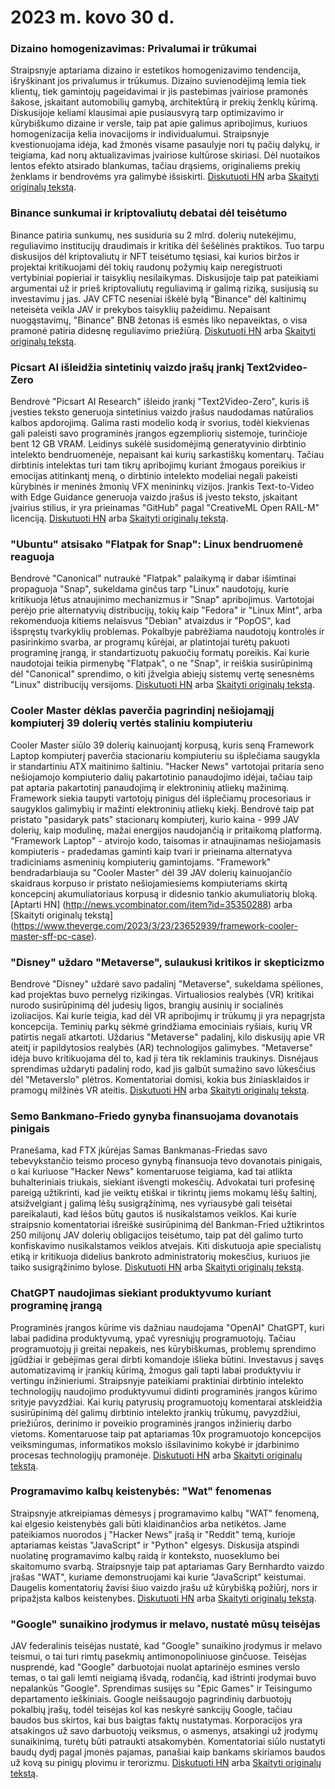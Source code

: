 
<Steps>

# 2023 m. kovo 30 d.

### Dizaino homogenizavimas: Privalumai ir trūkumai

Straipsnyje aptariama dizaino ir estetikos homogenizavimo tendencija, išryškinant jos privalumus ir trūkumus. Dizaino suvienodėjimą lemia tiek klientų, tiek gamintojų pageidavimai ir jis pastebimas įvairiose pramonės šakose, įskaitant automobilių gamybą, architektūrą ir prekių ženklų kūrimą. Diskusijoje keliami klausimai apie pusiausvyrą tarp optimizavimo ir kūrybiškumo dizaine ir versle, taip pat apie galimus apribojimus, kuriuos homogenizacija kelia inovacijoms ir individualumui. Straipsnyje kvestionuojama idėja, kad žmonės visame pasaulyje nori tų pačių dalykų, ir teigiama, kad norų aktualizavimas įvairiose kultūrose skiriasi. Dėl nuotaikos lentos efekto atsirado blankumas, tačiau drąsiems, originaliems prekių ženklams ir bendrovėms yra galimybė išsiskirti.
[Diskutuoti HN](http://news.ycombinator.com/item?id=35355703) arba [Skaityti originalų tekstą](https://www.alexmurrell.co.uk/articles/the-age-of-average).

### Binance sunkumai ir kriptovaliutų debatai dėl teisėtumo

Binance patiria sunkumų, nes susiduria su 2 mlrd. dolerių nutekėjimu, reguliavimo institucijų draudimais ir kritika dėl šešėlinės praktikos. Tuo tarpu diskusijos dėl kriptovaliutų ir NFT teisėtumo tęsiasi, kai kurios biržos ir projektai kritikuojami dėl tokių raudonų požymių kaip neregistruoti vertybiniai popieriai ir taisyklių nesilaikymas. Diskusijoje taip pat pateikiami argumentai už ir prieš kriptovaliutų reguliavimą ir galimą riziką, susijusią su investavimu į jas. JAV CFTC neseniai iškėlė bylą "Binance" dėl kaltinimų neteisėta veikla JAV ir prekybos taisyklių pažeidimu. Nepaisant nuogąstavimų, "Binance" BNB žetonas iš esmės liko nepaveiktas, o visa pramonė patiria didesnę reguliavimo priežiūrą.
[Diskutuoti HN](http://news.ycombinator.com/item?id=35351805) arba [Skaityti originalų tekstą](https://www.wsj.com/articles/binance-sees-2-billion-in-outflows-as-troubles-compound-9a136e21).

### Picsart AI išleidžia sintetinių vaizdo įrašų įrankį Text2video-Zero

Bendrovė "Picsart AI Research" išleido įrankį "Text2Video-Zero", kuris iš įvesties teksto generuoja sintetinius vaizdo įrašus naudodamas natūralios kalbos apdorojimą. Galima rasti modelio kodą ir svorius, todėl kiekvienas gali paleisti savo programinės įrangos egzempliorių sistemoje, turinčioje bent 12 GB VRAM. Leidinys sukėlė susidomėjimą generatyvinio dirbtinio intelekto bendruomenėje, nepaisant kai kurių sarkastiškų komentarų. Tačiau dirbtinis intelektas turi tam tikrų apribojimų kuriant žmogaus poreikius ir emocijas atitinkantį meną, o dirbtinio intelekto modeliai negali pakeisti kūrybinės ir meninės žmonių VFX menininkų vizijos. Įrankis Text-to-Video with Edge Guidance generuoja vaizdo įrašus iš įvesto teksto, įskaitant įvairius stilius, ir yra prieinamas "GitHub" pagal "CreativeML Open RAIL-M" licenciją.
[Diskutuoti HN](http://news.ycombinator.com/item?id=35352452) arba [Skaityti originalų tekstą](https://github.com/Picsart-AI-Research/Text2Video-Zero).

### "Ubuntu" atsisako "Flatpak for Snap": Linux bendruomenė reaguoja

Bendrovė "Canonical" nutraukė "Flatpak" palaikymą ir dabar išimtinai propaguoja "Snap", sukeldama ginčus tarp "Linux" naudotojų, kurie kritikuoja lėtus atnaujinimo mechanizmus ir "Snap" apribojimus. Vartotojai perėjo prie alternatyvių distribucijų, tokių kaip "Fedora" ir "Linux Mint", arba rekomenduoja kitiems nelaisvus "Debian" atvaizdus ir "PopOS", kad išspręstų tvarkyklių problemas. Pokalbyje pabrėžiama naudotojų kontrolės ir pasirinkimo svarba, ar programų kūrėjai, ar platintojai turėtų pakuoti programinę įrangą, ir standartizuotų pakuočių formatų poreikis. Kai kurie naudotojai teikia pirmenybę "Flatpak", o ne "Snap", ir reiškia susirūpinimą dėl "Canonical" sprendimo, o kiti įžvelgia abiejų sistemų vertę senesnėms "Linux" distribucijų versijoms.
[Diskutuoti HN](http://news.ycombinator.com/item?id=35354729) arba [Skaityti originalų tekstą](https://lwn.net/SubscriberLink/927262/6adb2350e2b0d2ce/).

### Cooler Master dėklas paverčia pagrindinį nešiojamąjį kompiuterį 39 dolerių vertės staliniu kompiuteriu

Cooler Master siūlo 39 dolerių kainuojantį korpusą, kuris seną Framework Laptop kompiuterį paverčia stacionariu kompiuteriu su išplečiama saugykla ir standartiniu ATX maitinimo šaltiniu. "Hacker News" vartotojai pritaria seno nešiojamojo kompiuterio dalių pakartotinio panaudojimo idėjai, tačiau taip pat aptaria pakartotinį panaudojimą ir elektroninių atliekų mažinimą. Framework siekia taupyti vartotojų pinigus dėl išplečiamų procesoriaus ir saugyklos galimybių ir mažinti elektroninių atliekų kiekį. Bendrovė taip pat pristato "pasidaryk pats" stacionarų kompiuterį, kurio kaina - 999 JAV dolerių, kaip modulinę, mažai energijos naudojančią ir pritaikomą platformą. "Framework Laptop" - atvirojo kodo, taisomas ir atnaujinamas nešiojamasis kompiuteris - pradedamas gaminti kaip tvari ir prieinama alternatyva tradiciniams asmeninių kompiuterių gamintojams. "Framework" bendradarbiauja su "Cooler Master" dėl 39 JAV dolerių kainuojančio skaidraus korpuso ir pristato nešiojamiesiems kompiuteriams skirtą koncepcinį akumuliatoriaus korpusą ir didesnio tankio akumuliatorių bloką.
[Aptarti HN] (http://news.ycombinator.com/item?id=35350288) arba [Skaityti originalų tekstą] (https://www.theverge.com/2023/3/23/23652939/framework-cooler-master-sff-pc-case).

### "Disney" uždaro "Metaverse", sulaukusi kritikos ir skepticizmo

Bendrovė "Disney" uždarė savo padalinį "Metaverse", sukeldama spėliones, kad projektas buvo pernelyg rizikingas. Virtualiosios realybės (VR) kritikai nurodo susirūpinimą dėl judesių ligos, brangių ausinių ir socialinės izoliacijos. Kai kurie teigia, kad dėl VR apribojimų ir trūkumų ji yra nepagrįsta koncepcija. Teminių parkų sėkmė grindžiama emociniais ryšiais, kurių VR patirtis negali atkartoti. Uždarius "Metaverse" padalinį, kilo diskusijų apie VR ateitį ir papildytosios realybės (AR) technologijos galimybes. "Metaverse" idėja buvo kritikuojama dėl to, kad ji tėra tik reklaminis traukinys. Disnėjaus sprendimas uždaryti padalinį rodo, kad jis galbūt sumažino savo lūkesčius dėl "Metaverslo" plėtros. Komentatoriai domisi, kokia bus žiniasklaidos ir pramogų milžinės VR ateitis.
[Diskutuoti HN](http://news.ycombinator.com/item?id=35350952) arba [Skaityti originalų tekstą](https://www.wsj.com/articles/disney-eliminates-its-metaverse-division-as-part-of-companys-layoffs-plan-94b03650).

### Semo Bankmano-Friedo gynyba finansuojama dovanotais pinigais

Pranešama, kad FTX įkūrėjas Samas Bankmanas-Friedas savo tebevykstančio teismo proceso gynybą finansuoja tėvo dovanotais pinigais, o kai kuriuose "Hacker News" komentaruose teigiama, kad tai atlikta buhalteriniais triukais, siekiant išvengti mokesčių. Advokatai turi profesinę pareigą užtikrinti, kad jie veiktų etiškai ir tikrintų jiems mokamų lėšų šaltinį, atsižvelgiant į galimą lėšų susigrąžinimą, nes vyriausybė gali teisėtai pareikalauti, kad lėšos būtų gautos iš nusikalstamos veiklos. Kai kurie straipsnio komentatoriai išreiškė susirūpinimą dėl Bankman-Fried užtikrintos 250 milijonų JAV dolerių obligacijos teisėtumo, taip pat dėl galimo turto konfiskavimo nusikalstamos veiklos atvejais. Kiti diskutuoja apie specialistų etiką ir kritikuoja didelius bankroto administratorių mokesčius, kuriuos jie taiko susigrąžinimo bylose.
[Diskutuoti HN](http://news.ycombinator.com/item?id=35358698) arba [Skaityti originalų tekstą](https://www.forbes.com/sites/sarahemerson/2023/03/29/sam-bankman-fried-legal-fees-funded-by-alameda-money-gifted-to-father-joe-bankman/).

### ChatGPT naudojimas siekiant produktyvumo kuriant programinę įrangą

Programinės įrangos kūrime vis dažniau naudojama "OpenAI" ChatGPT, kuri labai padidina produktyvumą, ypač vyresniųjų programuotojų. Tačiau programuotojų ji greitai nepakeis, nes kūrybiškumas, problemų sprendimo įgūdžiai ir gebėjimas gerai dirbti komandoje išlieka būtini. Investavus į savęs automatizavimą ir įrankių kūrimą, žmogus gali tapti labai produktyviu ir vertingu inžinieriumi. Straipsnyje pateikiami praktiniai dirbtinio intelekto technologijų naudojimo produktyvumui didinti programinės įrangos kūrimo srityje pavyzdžiai. Kai kurių patyrusių programuotojų komentarai atskleidžia susirūpinimą dėl galimų dirbtinio intelekto įrankių trūkumų, pavyzdžiui, priežiūros, derinimo ir poveikio programinės įrangos inžinierių darbo vietoms. Komentaruose taip pat aptariamas 10x programuotojo koncepcijos veiksmingumas, informatikos mokslo išsilavinimo kokybė ir įdarbinimo procesas technologijų pramonėje.
[Diskutuoti HN](http://news.ycombinator.com/item?id=35356054) arba [Skaityti originalų tekstą](https://kadekillary.work/posts/1000x-eng/).

### Programavimo kalbų keistenybės: "Wat" fenomenas

Straipsnyje atkreipiamas dėmesys į programavimo kalbų "WAT" fenomeną, kai elgesio keistenybės gali būti klaidinančios arba netikėtos. Jame pateikiamos nuorodos į "Hacker News" įrašą ir "Reddit" temą, kurioje aptariamas keistas "JavaScript" ir "Python" elgesys. Diskusija atspindi nuolatinę programavimo kalbų raidą ir konteksto, nuoseklumo bei skaitomumo svarbą. Straipsnyje taip pat aptariamas Gary Bernhardto vaizdo įrašas "WAT", kuriame demonstruojami kai kurie "JavaScript" keistumai. Daugelis komentatorių žavisi šiuo vaizdo įrašu už kūrybišką požiūrį, nors ir pripažįsta kalbos keistenybes.
[Diskutuoti HN](http://news.ycombinator.com/item?id=35363044) arba [Skaityti originalų tekstą](https://www.destroyallsoftware.com/talks/wat).

### "Google" sunaikino įrodymus ir melavo, nustatė mūsų teisėjas

JAV federalinis teisėjas nustatė, kad "Google" sunaikino įrodymus ir melavo teismui, o tai turi rimtų pasekmių antimonopoliniuose ginčuose. Teisėjas nusprendė, kad "Google" darbuotojai nuolat aptarinėjo esmines verslo temas, o tai gali lemti neigiamą išvadą, rodančią, kad ištrinti įrodymai buvo nepalankūs "Google". Sprendimas susijęs su "Epic Games" ir Teisingumo departamento ieškiniais. Google neišsaugojo pagrindinių darbuotojų pokalbių įrašų, todėl teisėjas kol kas neskyrė sankcijų Google, tačiau baudos bus skirtos, kai bus baigtas faktų nustatymas. Korporacijos yra atsakingos už savo darbuotojų veiksmus, o asmenys, atsakingi už įrodymų sunaikinimą, turėtų būti patraukti atsakomybėn. Komentatoriai siūlo nustatyti baudų dydį pagal įmonės pajamas, panašiai kaip bankams skiriamos baudos už kovą su pinigų plovimu ir terorizmu.
[Diskutuoti HN](http://news.ycombinator.com/item?id=35363095) arba [Skaityti originalų tekstą](https://storage.courtlistener.com/recap/gov.uscourts.cand.373179/gov.uscourts.cand.373179.469.0.pdf).

</Steps>
